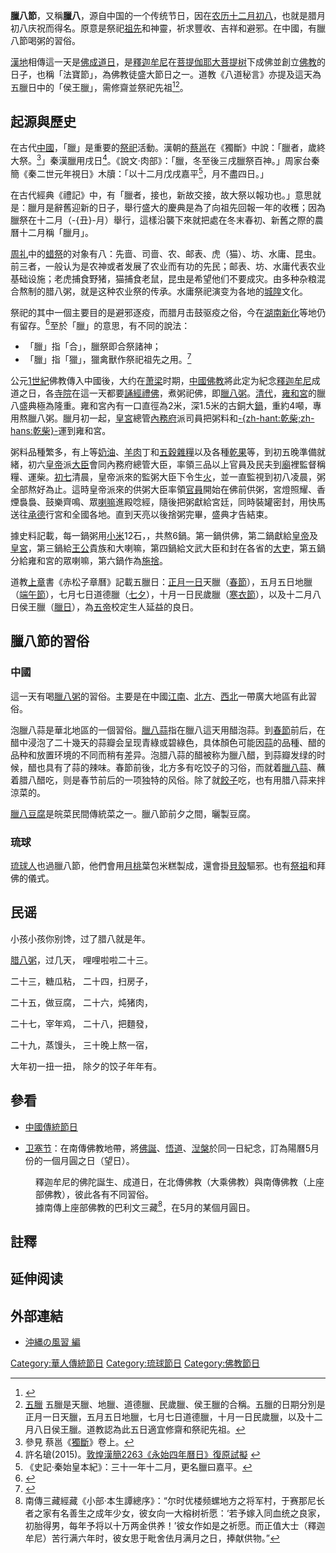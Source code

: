 {{Multiple issues|
{{refimprove|time=2019-01-15T00:23:15+00:00}}
{{Expand language|1=en|time=2020-10-01T11:23:06+00:00}}
}}
{{Infobox prepared food
| name             = 臘八粥
| image            = 腊八粥.jpg
| image_size       = 250px
| caption          = 
| alternate_name   = 八寶粥
| country          =[[中國|中國]]
| region           = 
| creator          = 
| course           = 
| type             = [[粥|粥]]
| served           = 
| main_ingredient  = 五穀雜糧、豆類、乾果等
| variations       = 材料會根據地域而異
| calories         = 
| other            = 
}}
{{multiple image|
 | width = 220
 | direction = vertical
 | image1 = Laba Congee. Before.jpg
 | image2 = Laba Congee. After.jpg
 | footer = 腊八粥材料和腊八粥
}}
{{Infobox Chinese
|t={{linktext|臘八}} 
|s={{linktext|腊八}} 
|p=Làbā
|mi={{IPAc-cmn|l|a|4|.|b|a|1}}
|j=Laap<sup>6</sup>-baat<sup>3</sup>
|y=Laahp-baat
|ci={{IPAc-yue|l|aap|6|-|b|aat|3}}
|poj=La̍p-pat
}}

'''臘八節'''，又稱'''臘八'''，源自中国的一个传统节日，因在[[农历|农历]][[十二月初八|十二月初八]]，也就是腊月初八庆祝而得名。原意是祭祀[[祖先|祖先]]和神靈，祈求豐收、吉祥和避邪。在中國，有臘八節喝粥的習俗。

[[漢地|漢地]]相傳這一天是[[佛成道日|佛成道日]]，是[[釋迦牟尼|釋迦牟尼]]在[[菩提伽耶|菩提伽耶]][[大菩提树|大菩提树]]下成佛並創立[[佛教|佛教]]的日子，也稱「法寶節」，為佛教徒盛大節日之一。道教《八道秘言》亦提及這天為五臘日中的「侯王臘」，需修齋並祭祀先祖<ref>{{Cite web |url=http://www.ctcwri.idv.tw/ctcwri-mts/CMT04%E5%A4%AA%E7%8E%84%E9%83%A8/CH04XX/CH04049%E8%87%B3%E8%A8%80%E7%B8%BD/CH04049-1%E8%87%B3%E8%A8%80%E7%B8%BD%E5%8D%B7%E4%B8%80.htm |title=至言總卷之一，齋戒，六種 |access-date=2015-01-24 |archive-date=2015-09-23 |archive-url=https://web.archive.org/web/20150923211640/http://www.ctcwri.idv.tw/ctcwri-mts/CMT04%E5%A4%AA%E7%8E%84%E9%83%A8/CH04XX/CH04049%E8%87%B3%E8%A8%80%E7%B8%BD/CH04049-1%E8%87%B3%E8%A8%80%E7%B8%BD%E5%8D%B7%E4%B8%80.htm |dead-url=no }}</ref><ref>[http://zh.daoinfo.org/wiki/%E4%BA%94%E8%87%98 五臘] {{Wayback|url=http://zh.daoinfo.org/wiki/%E4%BA%94%E8%87%98 |date=20200111194451 }} 五臘是天臘、地臘、道德臘、民歲臘、侯王臘的合稱。五臘的日期分別是正月一日天臘，五月五日地臘，七月七日道德臘，十月一日民歲臘，以及十二月八日侯王臘。道教認為此五日適宜修齋和祭祀先祖。</ref>。

== 起源與歷史 ==
在古代[[中國|中國]]，「臘」是重要的[[祭祀|祭祀]]活動。漢朝的[[蔡邕|蔡邕]]在《獨斷》中說：「臘者，歲終大祭。<ref>參見 蔡邕《[[:s:獨斷|獨斷]]》卷上。</ref>」秦漢臘用戌日<ref>許名瑲(2015)。[http://www.bsm.org.cn/show_article.php?id=2176 敦煌漢簡2263《永始四年曆日》復原試擬] {{Wayback|url=http://www.bsm.org.cn/show_article.php?id=2176 |date=20150621082551 }}</ref>。《說文‧肉部》：「臘，冬至後三戌臘祭百神。」周家台秦簡《秦二世元年視日》木牘：「以十二月戊戌嘉平<ref>《史記‧秦始皇本紀》：三十一年十二月，更名臘曰嘉平。</ref>，月不盡四日。」

在古代經典《禮記》中，有「臘者，接也，新故交接，故大祭以報功也。」意思就是：臘月是辭舊迎新的日子，舉行盛大的慶典是為了向祖先回報一年的收穫；因為臘祭在十二月（-{丑}-月）舉行，這樣沿襲下來就把處在冬末春初、新舊之際的農曆十二月稱「臘月」。

[[周礼|周礼]]中的[[八蜡|蜡祭]]的对象有八：先啬、司啬、农、邮表、虎（猫）、坊、水庸、昆虫。前三者，一般认为是农神或者发展了农业而有功的先民；邮表、坊、水庸代表农业基础设施；老虎捕食野猪，猫捕食老鼠，昆虫是希望他们不要成灾。由多种杂粮混合熬制的腊八粥，就是这种农业祭的传承。水庸祭祀演变为各地的[[城隍|城隍]]文化。

祭祀的其中一個主要目的是避邪逐疫，而腊月击鼓驱疫之俗，今在[[湖南|湖南]][[新化縣|新化]]等地仍有留存。<ref name="xh">{{cite web | url=http://news.xinhuanet.com/food/2005-01/12/content_2448753.htm | title=腊八节的传说和习俗 | accessdate=2011-01-11 | publisher=www.XINHUANET.com | deadurl=yes | archiveurl=https://web.archive.org/web/20110114024848/http://news.xinhuanet.com/food/2005-01/12/content_2448753.htm | archivedate=2011-01-14 }}</ref>至於「臘」的意思，有不同的說法：
*「臘」指「合」，臘祭即合祭諸神；
*「臘」指「獵」，獵禽獸作祭祀祖先之用。<ref name="tw">{{cite web | url=http://www2.ctps.tp.edu.tw/country/holiday/hldy_b/hldy_ba.htm | title=臘八節 | accessdate=2011-01-11 | publisher=鄉土台北情 | deadurl=yes | archiveurl=https://web.archive.org/web/20100610110006/http://www2.ctps.tp.edu.tw/country/holiday/hldy_b/hldy_ba.htm | archivedate=2010-06-10 }}</ref>

公元[[1世紀|1世紀]]佛教傳入中國後，大约在[[萧梁|萧梁]]时期，[[漢傳佛教|中國佛教]]將此定为紀念[[釋迦牟尼|釋迦牟尼]]成道之日，各[[寺院|寺院]]在這一天都要[[誦經|誦經]][[禮佛|禮佛]]，煮粥祀佛，即[[臘八粥|臘八粥]]。[[清代|清代]]，[[雍和宮|雍和宮]]的臘八盛典極為隆重。雍和宮內有一口直徑為2米，深1.5米的古銅大[[鍋|鍋]]，重約4噸，專用熬臘八粥。臘月初一起，[[皇宮|皇宮]]總管[[內務府|內務府]]派司員把粥料和[[柴|-{zh-hant:乾柴;zh-hans:乾柴}-]]運到雍和宮。

粥料品種繁多，有上等[[鮮奶油|奶油]]、[[羊肉|羊肉]]丁和[[五穀|五穀]][[雜糧|雜糧]]以及各種[[乾果|乾果]]等，到初五晚準備就緒，初六[[皇帝|皇帝]]派[[大臣|大臣]]會同內務府總管大臣，率領三品以上官員及民夫到[[廟|廟]]裡監督稱糧、運柴。[[十二月初七|初七]]清晨，皇帝派來的監粥大臣下令生[[火|火]]，並一直監視到初八凌晨，粥全部熬好為止。這時皇帝派來的供粥大臣率領[[官員|官員]]開始在佛前供粥，宮燈照耀、香煙裊裊、鼓樂齊鳴、眾[[喇嘛|喇嘛]]進殿唸經，隨後把粥獻給宮廷，同時裝罐密封，用快馬送往[[承德|承德]]行宮和全國各地。直到天亮以後捨粥完畢，盛典才告結束。

據史料記載，每一鍋粥用[[小米|小米]]12石，{{fact|雜糧、乾果各50公斤，乾柴5000公斤}}，共熬6鍋。第一鍋供佛，第二鍋獻給[[皇帝|皇帝]]及[[皇宮|皇宮]]，第三鍋給[[王公|王公]]貴族和大喇嘛，第四鍋給文武大臣和封在各省的[[督撫|大吏]]，第五鍋分給雍和宮的眾喇嘛，第六鍋作為[[布施|施捨]]。

道教[[上章|上章]]書《赤松子章曆》記載五臘日：[[正月初一|正月一日]]天臘（[[春節|春節]]），五月五日地臘（[[端午節_(華人)|端午節]]），七月七日道德臘（[[七夕_(華人)|七夕]]），十月一日民歲臘（[[寒衣節|寒衣節]]），以及十二月八日侯王臘（[[臘八節|臘日]]），為[[五帝|五帝]]校定生人延益的良日。

== 臘八節的習俗 ==
===中國===
這一天有喝[[臘八粥|臘八粥]]的習俗。主要是在中國[[江南|江南]]、[[北方|北方]]、[[西北_(中國)|西北]]一帶廣大地區有此習俗。

泡臘八蒜是華北地區的一個習俗。[[臘八蒜|臘八蒜]]指在臘八這天用醋泡蒜。到[[春節|春節]]前后，在醋中浸泡了二十幾天的蒜瓣会呈现青綠或碧綠色，具体顏色可能因[[蒜|蒜]]的品種、醋的品种和放置环境的不同而稍有差异。泡腊八蒜的醋被称为臘八醋，到蒜瓣发绿的时候，醋也具有了蒜的辣味。春節前後，北方多有吃饺子的习俗，而就着[[臘八蒜|臘八蒜]]、蘸着腊八醋吃，则是春节前后的一项独特的风俗。除了就[[餃子|餃子]]吃，也有用腊八蒜来拌涼菜的。

[[臘八豆腐|臘八豆腐]]是皖菜民間傳統菜之一。臘八節前夕之間，曬製豆腐。

===琉球===
[[琉球人|琉球人]]也過臘八節，他們會用[[月桃|月桃]]葉包米糕製成{{link-jp|鬼餅|ムーチー}}，還會掛[[貝殼|貝殼]]驅邪。也有[[祭祖|祭祖]]和拜佛的儀式。

==民谣==
小孩小孩你别馋，过了腊八就是年。

[[腊八粥|腊八粥]]，过几天， 哩哩啦啦二十三。

二十三，糖瓜粘， 二十四，扫房子，

二十五，做豆腐， 二十六，炖猪肉，

二十七，宰年鸡， 二十八，把麵發，

二十九，蒸馒头， 三十晚上熬一宿，

大年初一扭一扭， 除夕的饺子年年有。
== 參看 ==
* [[中國傳統節日|中國傳統節日]]

* [[卫塞节|卫塞节]]：在南傳佛教地帶，將[[佛誕|佛誕]]、[[開悟|悟道]]、[[湼槃|湼槃]]於同一日紀念，訂為陽曆5月份的一個月圓之日（望日）。
:釋迦牟尼的佛陀誕生、成道日，在北傳佛教（大乘佛教）與南傳佛教（上座部佛教），彼此各有不同習俗。
:據南傳上座部佛教的巴利文三藏<ref>南傳三藏經藏《小部·本生譚總序》：“尔时优楼频螺地方之将军村，于赛那尼长者之家有名善生之成年少女，彼女向一大榕树祈愿：‘若予嫁入同血统之良家，初胎得男，每年予将以十万两金供养！’彼女作如是之祈愿。而正值大士（釋迦牟尼）苦行满六年时，彼女思于毗舍佉月满月之日，捧献供物。”</ref>，在5月的某個月圓日。

==註釋==
{{reflist|2}}

== 延伸阅读 ==
{{Wikisource further reading}}

== 外部連結 ==
*[https://web.archive.org/web/20081214201201/http://www.arakakikamada.com/fuushuu1.html 沖縄の風習 編]
{{汉字文化圈共同传统节日}}

[[Category:華人傳統節日|Category:華人傳統節日]]
[[Category:琉球節日|Category:琉球節日]]
[[Category:佛教節日|Category:佛教節日]]